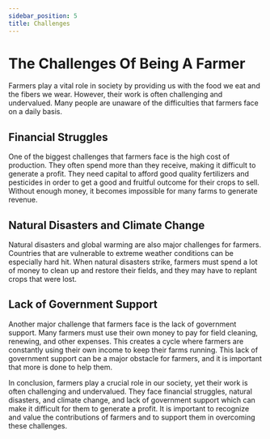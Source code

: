 ```yaml
---
sidebar_position: 5
title: Challenges
---
```


# The Challenges Of Being A Farmer

Farmers play a vital role in society by providing us with the food we eat and the fibers we wear. However, their work is often challenging and undervalued. Many people are unaware of the difficulties that farmers face on a daily basis.

## Financial Struggles

One of the biggest challenges that farmers face is the high cost of production. They often spend more than they receive, making it difficult to generate a profit. They need capital to afford good quality fertilizers and pesticides in order to get a good and fruitful outcome for their crops to sell. Without enough money, it becomes impossible for many farms to generate revenue.

## Natural Disasters and Climate Change

Natural disasters and global warming are also major challenges for farmers. Countries that are vulnerable to extreme weather conditions can be especially hard hit. When natural disasters strike, farmers must spend a lot of money to clean up and restore their fields, and they may have to replant crops that were lost.

## Lack of Government Support

Another major challenge that farmers face is the lack of government support. Many farmers must use their own money to pay for field cleaning, renewing, and other expenses. This creates a cycle where farmers are constantly using their own income to keep their farms running. This lack of government support can be a major obstacle for farmers, and it is important that more is done to help them.

In conclusion, farmers play a crucial role in our society, yet their work is often challenging and undervalued. They face financial struggles, natural disasters, and climate change, and lack of government support which can make it difficult for them to generate a profit. It is important to recognize and value the contributions of farmers and to support them in overcoming these challenges.